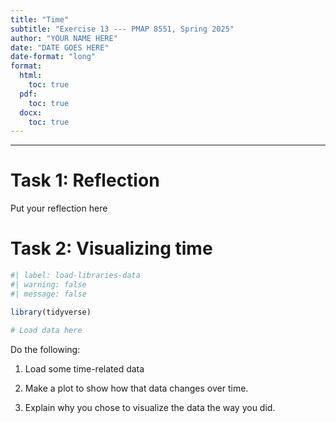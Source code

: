 ```yaml
---
title: "Time"
subtitle: "Exercise 13 --- PMAP 8551, Spring 2025"
author: "YOUR NAME HERE"
date: "DATE GOES HERE"
date-format: "long"
format:
  html:
    toc: true
  pdf:
    toc: true
  docx:
    toc: true
---
```


---

# Task 1: Reflection

Put your reflection here


# Task 2: Visualizing time

```r
#| label: load-libraries-data
#| warning: false
#| message: false

library(tidyverse)

# Load data here
```

Do the following:

1. Load some time-related data

2. Make a plot to show how that data changes over time.

3. Explain why you chose to visualize the data the way you did.
